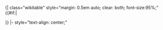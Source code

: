 <includeonly>{| class="wikitable" style="margin: 0.5em auto; clear: both; font-size:95%;"
{{#if:{{{title|}}}|<caption>{{{title}}}</caption>}}
|- style="text-align: center;"
</includeonly><noinclude>
{{Documentation}}
</noinclude>